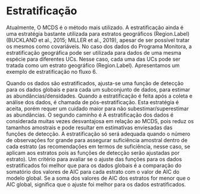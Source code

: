 # Estratificação

Atualmente, O MCDS é o método mais utilizado. A estratificação ainda é uma estratégia bastante utilizada para estratos geográficos (Region.Label) (BUCKLAND et al., 2015; MILLER et al., 2019), apesar de ser possível tratar os mesmos como covariáveis. No caso dos dados do Programa Monitora, a estratificação geográfica pode ser utilizada para dados de uma mesma espécie para diferentes UCs. Nesse caso, cada uma das UCs pode ser tratada como um estrato geográfico (Region.Label). Apresentamos um exemplo de estratificação no fluxo 6. 

Quando os dados são estratificados, ajusta-se uma função de detecção para os dados globais e para cada um subconjunto de dados, para estimar as abundâncias/densidades. Quando a estratificação é feita após a coleta e análise dos dados, é chamada de pós-estratificação. Esta estratégia é aceita, porém requer um cuidado maior para não subestimar/superestimar as abundâncias. O segundo caminho é A estratificação dos dados é considerada muitas vezes desvantajosa em relação ao MCDS, pois reduz os tamanhos amostrais e pode resultar em estimativas enviesadas das funções de detecção. A estratificação só será adequada quando o número de observações for grande para assegurar suficiência amostral dentro de cada estrato (as recomendações em termos de suficiência, nesse caso, se aplicam aos estratos pois as funções de detecção serão ajustadas por estrato). Um critério para avaliar se o ajuste das funções para os dados estratificados foi melhor que para os dados globais é a comparação do somatório dos valores de AIC para cada estrato com o valor de AIC do modelo global. Se a soma dos valores de AIC dos estratos for menor que o AIC global, significa que o ajuste foi melhor para os dados estratificados.